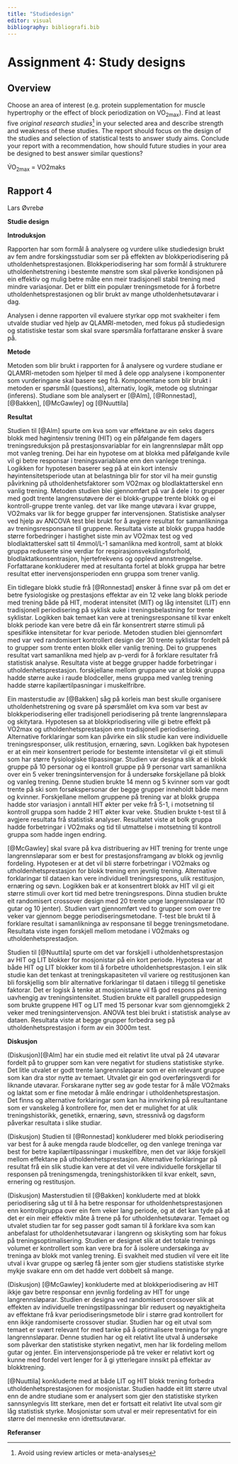 ```yaml
---
title: "Studiedesign"
editor: visual
bibliography: bibliografi.bib
---
```


# Assignment 4: Study designs

## Overview

Choose an area of interest (e.g. protein supplementation for muscle hypertrophy or the effect of block periodization on VO<sub>2max</sub>). Find at least five *original research studies*[^04-studiedesign-1] in your selected area and describe strength and weakness of these studies. The report should focus on the design of the studies and selection of statistical tests to answer study aims. Conclude your report with a recommendation, how should future studies in your area be designed to best answer similar questions?

[^04-studiedesign-1]: Avoid using review articles or meta-analyses

V̇O<sub>2max</sub> = VO2maks

## **Rapport 4**

Lars Øvrebø

**Studie design**

**Introduksjon**

Rapporten har som formål å analysere og vurdere ulike studiedesign brukt av fem andre forskingsstudiar som ser på effekten av blokkperiodisering på utholdenhetsprestasjonen. Blokkperiodisering har som formål å strukturere utholdenhetstrening i bestemte mønstre som skal påverke kondisjonen på ein effektiv og mulig betre måte enn meir tradisjonell stabil trening med mindre variasjonar. Det er blitt ein populær treningsmetode for å forbetre utholdenhetsprestasjonen og blir brukt av mange utholdenhetsutøvarar i dag.

Analysen i denne rapporten vil evaluere styrkar opp mot svakheiter i fem utvalde studiar ved hjelp av QLAMRI-metoden, med fokus på studiedesign og statistiske testar som skal svare spørsmåla forfattarane ønsker å svare på.

**Metode**

Metoden som blir brukt i rapporten for å analysere og vurdere studiane er QLAMRI-metoden som hjelper til med å dele opp analysene i komponenter som vurderingane skal basere seg frå. Komponentane som blir brukt i metoden er spørsmål (questions), alternativ, logik, metode og slutningar (inferens). Studiane som ble analysert er [@Alm], [@Ronnestad], [@Bakken], [@McGawley] og [@Nuuttila]

**Resultat**

Studien til [@Alm] spurte om kva som var effektane av ein seks dagers blokk med høgintensiv trening (HIT) og ein påfølgande fem dagers treningsreduksjon på prestasjonsvariablar for ein langrennsløpar målt opp mot vanleg trening. Dei har ein hypotese om at blokka med påfølgande kvile vil gi betre responsar i treningsvariablane enn den vanlege treninga. Logikken for hypotesen baserer seg på at ein kort intensiv høyintensitetsperiode utan at belastninga blir for stor vil ha meir gunstig påvirkning på utholdenhetsfaktorer som VO2max og blodlaktatterskel enn vanlig trening. Metoden studien blei gjennomført på var å dele i to grupper med godt trente langrensutøvere der ei blokk-gruppe trente blokk og ei kontroll-gruppe trente vanleg. det var like mange utøvara i kvar gruppe, VO2maks var lik for begge grupper før intervensjonen. Statistiske analyser ved hjelp av ANCOVA test blei brukt for å avgjere resultat for samanlikninga av treningsresponsane til gruppene. Resultata viste at blokk gruppa hadde større forbedringer i hastighet siste min av VO2max test og ved blodlaktatterskel satt til 4mmol/L-1 samanlikna med kontroll, samt at blokk gruppa reduserte sine verdiar for respirasjonsvekslingsforhold, blodlaktatkonsentrasjon, hjertefrekvens og opplevd annstrengelse. Forfattarane konkluderer med at resultanta fortel at blokk gruppa har betre resultat etter inervensjonsperioden enn gruppa som trener vanlig.

Ein tidlegare blokk studie frå [@Ronnestad] ønsker å finne svar på om det er betre fysiologiske og prestasjons effektar av ein 12 veke lang blokk periode med trening både på HIT, moderat intensitet (MIT) og låg intensitet (LIT) enn tradisjonell periodisering på syklisk auke i treningsbelastning for trente syklistar. Logikken bak temaet kan vere at treningsresponsane til kvar enkelt blokk periode kan vere betre då ein får konsentrert større stimuli på spesifikke intensitetar for kvar periode. Metoden studien blei gjennomført med var ved randomisert kontrollert design der 30 trente syklistar fordelt på to grupper som trente enten blokk eller vanlig trening. Dei to gruppenes resultat vart samanlikna med hjelp av p-verdi for å forklare resultater frå statistisk analyse. Resultata viste at begge grupper hadde forbetringar i utholdenhetsprestasjon. forskjellane mellom gruppane var at blokk gruppa hadde større auke i raude blodceller, mens gruppa med vanleg trening hadde større kapilærtilpasningar i muskelfribre.

Ein masterstudie av [@Bakken] såg på korleis man best skulle organisere utholdenhetstrening og svare på spørsmålet om kva som var best av blokkperiodisering eller tradisjonell periodisering på trente langrennsløpara og skitytara. Hypotesen sa at blokkpriodisering ville gi betre effekt på VO2max og utholdenhetsprestasjon enn tradisjonell periodisering. Alternative forklaringar som kan påvirke ein slik studie kan vere individuelle treningsresponser, ulik restitusjon, ernæring, søvn. Logikken bak hypotesen er at ein meir konsentrert periode for bestemte intensitetar vil gi eit stimuli som har større fysiologiske tilpassingar. Studien var designa slik at ei blokk gruppe på 10 personar og ei kontroll gruppe på 9 personar vart samanlikna over ein 5 veker treningsintervensjon for å undersøke forskjellane på blokk og vanleg trening. Denne studien brukte 14 menn og 5 kvinner som var godt trente på ski som forsøkspersonar der begge grupper inneholdt både menn og kvinner. Forskjellane mellom gruppene på trening var at blokk gruppa hadde stor variasjon i anntall HIT økter per veke frå 5-1, i motsetning til kontroll gruppa som hadde 2 HIT økter kvar veke. Studien brukte t-test til å avgjere resultata frå statistisk analyser. Resultatet viste at bolk gruppa hadde forbetringar i VO2maks og tid til utmattelse i motsetning til kontroll gruppa som hadde ingen endring.

[@McGawley] skal svare på kva distribuering av HIT trening for trente unge langrennsløparar som er best for prestasjonsframgang av blokk og jevnlig fordeling. Hypotesen er at det vil bli større forbetringar i VO2maks og utholdenhetsprestasjon for blokk trening enn jevnlig trening. Alternative forklaringar til dataen kan vere individuell treningsrespons, ulik restitusjon, ernæring og søvn. Logikken bak er at konsentrert blokk av HIT vil gi eit større stimuli over kort tid med betre treningsrespons. Dinna studien brukte eit randomisert crossover design med 20 trente unge langrennsløparar (10 gutar og 10 jenter). Studien vart gjennomført ved to grupper som over tre veker var gjennom begge periodiseringsmetodane. T-test ble brukt til å forklare resultat i samanlikninga av responsane til begge treningsmetodane. Resultata viste ingen forskjell mellom metodane i VO2maks og utholdenhetsprestadjon.

Studien til [@Nuuttila] spurte om det var forskjell i utholdenhetsprestasjon av HIT og LIT blokker for mosjonistar på ein kort periode. Hypotesa var at både HIT og LIT blokker kom til å forbetre utholdenhetsprestasjon. I ein slik studie kan det tenkast at treningskapasiteten vil variere og restitusjonen kan bli forskjellig som blir alternative forklaringar til dataen i tillegg til genetiske faktorar. Det er logisk å tenke at mosjonistane vil få god respons på trening uavhengig av treningsintensitet. Studien brukte eit parallell gruppedesign som brukte gruppene HIT og LIT med 15 personar kvar som gjennomgjekk 2 veker med treningsintervensjon. ANOVA test blei brukt i statistisk analyse av dataen. Resultata viste at begge grupper forbedra seg på utholdenhetsprestasjon i form av ein 3000m test.

**Diskusjon**

(Diskusjon)[@Alm] har ein studie med eit relativt lite utval på 24 utøvarar fordelt på to grupper som kan vere negativt for studiens statistiske styrke. Det litle utvalet er godt trente langrennsløparar som er ein relevant gruppe som kan dra stor nytte av temaet. Utvalet gir ein god overføringsverdi for liknande utøvarar. Forskarane nytter seg av gode testar for å måle VO2maks og laktat som er fine metodar å måle endringar i utholdenhetsprestasjon. Det finns og alternative forklaringar som kan ha innvirkning på resultantane som er vanskeleg å kontrollere for, men det er mulighet for at ulik treningshistorikk, genetikk, ernæring, søvn, stressnivå og dagsform påverkar resultata i slike studiar.

(Diskusjon) Studien til [@Ronnestad] konkluderer med blokk periodisering var best for å auke mengda raude blodceller, og den vanlege treninga var best for betre kapilærtilpassningar i muskelfibre, men det var ikkje forskjell mellom effektane på utholdenhetsprestasjon. Alternative forklaringar på resultat frå ein slik studie kan vere at det vil vere individuelle forskjellar til responsen på treningsmengda, treningshistorikken til kvar enkelt, søvn, ernering og restitusjon.

(Diskusjon) Masterstudien til [@Bakken] konkluderte med at blokk periodisering såg ut til å ha betre responsar for utholdenhetsprestasjonen enn kontrollgruppa over ein fem veker lang periode, og at det kan tyde på at det er ein meir effektiv måte å trene på for utholdenhetsutøvarar. Temaet og utvalet studien tar for seg passer godt saman til å forklare kva som kan anbefalast for utholdenhetsutøvarar i langrenn og skiskyting som har fokus på treningsoptimalisering. Studien er designet slik at det totale trenings volumet er kontrollert som kan vere bra for å isolere undersøkinga av treninga av blokk mot vanleg trening. Ei svakheit med studien vil vere eit lite utval i kvar gruppe og særleg få jenter som gjer studiens statistiske styrke mykje svakare enn om det hadde vert dobbelt så mange.

(Diskusjon) [@McGawley] konkluderte med at blokkperiodisering av HIT ikkje gav betre responsar enn jevnlig fordeling av HIT for unge langrennsløparar. Studien er designa ved randomisert crossover slik at effekten av individuelle treningstilpassningar blir redusert og nøyaktigheita av effektane frå kvar periodiseringsmetode blir i større grad kontrollert for enn ikkje randomiserte crossover studiar. Studien har og eit utval som temaet er svært relevant for med tanke på å optimalisere treninga for yngre langrennsløparar. Denne studien har og eit relativt lite utval å undersøke som påverkar den statistiske styrken negativt, men har lik fordeling mellom gutar og jenter. Ein intervensjonsperiode på tre veker er relativt kort og kunne med fordel vert lenger for å gi ytterlegare innsikt på effektar av blokktrening.

[@Nuuttila] konkluderte med at både LIT og HIT blokk trening forbedra utholdenhetsprestasjonen for mosjonistar. Studien hadde eit litt større utval enn de andre studiane som er analysert som gjer den statistiske styrken sannsynlegvis litt sterkare, men det er fortsatt eit relativt lite utval som gir låg statistisk styrke. Mosjonistar som utval er meir representativt for ein større del menneske enn idrettsutøvarar.

**Referanser**
